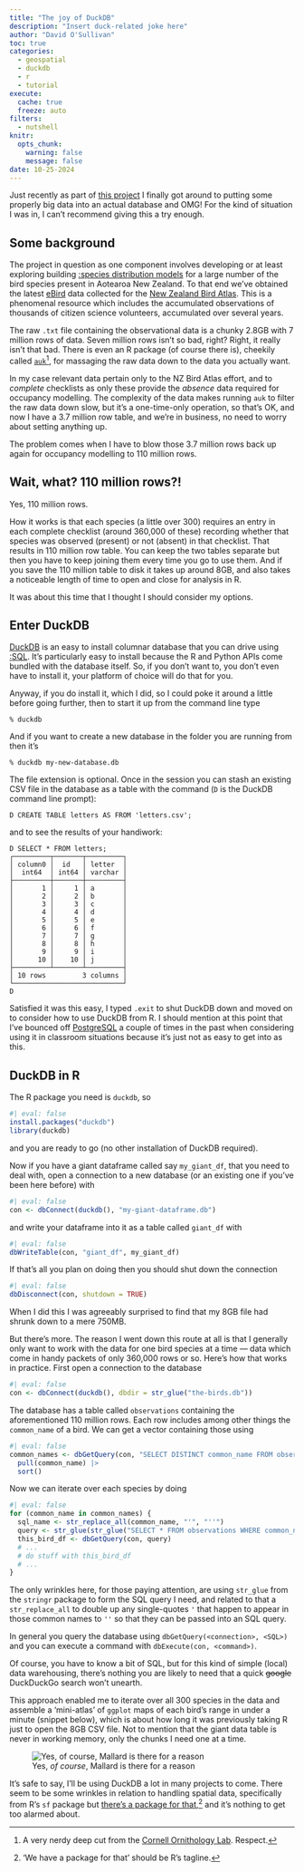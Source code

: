 ```yaml
---
title: "The joy of DuckDB"
description: "Insert duck-related joke here"
author: "David O'Sullivan"
toc: true
categories:
  - geospatial
  - duckdb
  - r
  - tutorial
execute: 
  cache: true
  freeze: auto
filters:
  - nutshell
knitr:
  opts_chunk: 
    warning: false
    message: false
date: 10-25-2024
---
```


Just recently as part of [this project](../../portfolio/05-jev.qmd) I finally got around to putting some properly big data into an actual database and OMG! For the kind of situation I was in, I can't recommend giving this a try enough.

## Some background
The project in question as one component involves developing or at least exploring building [:species distribution models](https://en.wikipedia.org/wiki/Species_distribution_modelling) for a large number of the bird species present in Aotearoa New Zealand. To that end we've obtained the latest [eBird](https://ebird.org) data collected for the [New Zealand Bird Atlas](https://ebird.org/atlasnz/explore). This is a phenomenal resource which includes the accumulated observations of thousands of citizen science volunteers, accumulated over several years.

The raw `.txt` file containing the observational data is a chunky 2.8GB with 7 million rows of data. Seven million rows isn't so bad, right? Right, it really isn't that bad. There is even an R package (of course there is), cheekily called [`auk`](https://github.com/CornellLabofOrnithology/auk/)^[A very nerdy deep cut from the [Cornell Ornithology Lab](https://www.birds.cornell.edu/home/). Respect.], for massaging the raw data down to the data you actually want.

In my case relevant data pertain only to the NZ Bird Atlas effort, and to _complete_ checklists as only these provide the _absence_ data required for occupancy modelling. The complexity of the data makes running `auk` to filter the raw data down slow, but it's a one-time-only operation, so that's OK, and now I have a 3.7 million row table, and we're in business, no need to worry about setting anything up.

The problem comes when I have to blow those 3.7 million rows back up again for occupancy modelling to 110 million rows. 

## Wait, what? 110 million rows?!
Yes, 110 million rows.

How it works is that each species (a little over 300) requires an entry in each complete checklist (around 360,000 of these) recording whether that species was observed (present) or not (absent) in that checklist. That results in 110 million row table. You can keep the two tables separate but then you have to keep joining them every time you go to use them. And if you save the 110 million table to disk it takes up around 8GB, and also takes a noticeable length of time to open and close for analysis in R.

It was about this time that I thought I should consider my options.

## Enter DuckDB
[DuckDB](https://duckdb.org/) is an easy to install columnar database that you can drive using [:SQL](https://en.wikipedia.org/wiki/SQL). It's particularly easy to install because the R and Python APIs come bundled with the database itself. So, if you don't want to, you don't even have to install it, your platform of choice will do that for you.

Anyway, if you do install it, which I did, so I could poke it around a little before going further, then to start it up from the command line type

```
% duckdb
```

And if you want to create a new database in the folder you are running from then it's 

```
% duckdb my-new-database.db
```

The file extension is optional. Once in the session you can stash an existing CSV file in the database as a table with the command (`D` is the DuckDB command line prompt):

```
D CREATE TABLE letters AS FROM 'letters.csv';
```

and to see the results of your handiwork:

```
D SELECT * FROM letters;
┌─────────┬───────┬─────────┐
│ column0 │  id   │ letter  │
│  int64  │ int64 │ varchar │
├─────────┼───────┼─────────┤
│       1 │     1 │ a       │
│       2 │     2 │ b       │
│       3 │     3 │ c       │
│       4 │     4 │ d       │
│       5 │     5 │ e       │
│       6 │     6 │ f       │
│       7 │     7 │ g       │
│       8 │     8 │ h       │
│       9 │     9 │ i       │
│      10 │    10 │ j       │
├─────────┴───────┴─────────┤
│ 10 rows         3 columns │
└───────────────────────────┘
D 
```

Satisfied it was this easy, I typed `.exit` to shut DuckDB down and moved on to consider how to use DuckDB from R. I should mention at this point that I've bounced off [PostgreSQL](https://www.postgresql.org/) a couple of times in the past when considering using it in classroom situations because it's just not as easy to get into as this.

## DuckDB in R 
The R package you need is `duckdb`, so 

```r
#| eval: false
install.packages("duckdb")
library(duckdb)
```

and you are ready to go (no other installation of DuckDB required). 

Now if you have a giant dataframe called say `my_giant_df`, that you need to deal with, open a connection to a new database (or an existing one if you've been here before) with

```r
#| eval: false
con <- dbConnect(duckdb(), "my-giant-dataframe.db")
```

and write your dataframe into it as a table called `giant_df` with

```r
#| eval: false
dbWriteTable(con, "giant_df", my_giant_df)
```

If that's all you plan on doing then you should shut down the connection 

```r
#| eval: false
dbDisconnect(con, shutdown = TRUE)
```

When I did this I was agreeably surprised to find that my 8GB file had shrunk down to a mere 750MB.

But there's more. The reason I went down this route at all is that I generally only want to work with the data for one bird species at a time &mdash; data which come in handy packets of only 360,000 rows or so. Here's how that works in practice. First open a connection to the database

```r
#| eval: false
con <- dbConnect(duckdb(), dbdir = str_glue("the-birds.db"))
```

The database has a table called `observations` containing the aforementioned 110 million rows. Each row includes among other things the `common_name` of a bird. We can get a vector containing those using 

```r
#| eval: false
common_names <- dbGetQuery(con, "SELECT DISTINCT common_name FROM observations") |>
  pull(common_name) |>
  sort()
```

Now we can iterate over each species by doing

```r
#| eval: false
for (common_name in common_names) {
  sql_name <- str_replace_all(common_name, "'", "''")
  query <- str_glue(str_glue("SELECT * FROM observations WHERE common_name = '{sql_name}'"))
  this_bird_df <- dbGetQuery(con, query)
  # ...
  # do stuff with this_bird_df
  # ...
}
```

The only wrinkles here, for those paying attention, are using `str_glue` from the `stringr` package to form the SQL query I need, and related to that a `str_replace_all` to double up any single-quotes `'` that happen to appear in those common names to `''` so that they can be passed into an SQL query.

In general you query the database using `dbGetQuery(<connection>, <SQL>)` and you can execute a command with `dbExecute(con, <command>)`.

Of course, you have to know a bit of SQL, but for this kind of simple (local) data warehousing, there's nothing you are likely to need that a quick ~~google~~ DuckDuckGo search won't unearth.

This approach enabled me to iterate over all 300 species in the data and assemble a 'mini-atlas' of `ggplot` maps of each bird's range in under a minute (snippet below), which is about how long it was previously taking R just to open the 8GB CSV file. Not to mention that the giant data table is never in working memory, only the chunks I need one at a time.

![Yes, _of course_, Mallard is there for a reason](atlas-snapshot.png)

It's safe to say, I'll be using DuckDB a lot in many projects to come. There seem to be some wrinkles in relation to handling spatial data, specifically from R's `sf` package but [there's a package for that](https://cboettig.github.io/duckdbfs/index.html),^['We have a package for that' should be R's tagline.] and it's nothing to get too alarmed about.